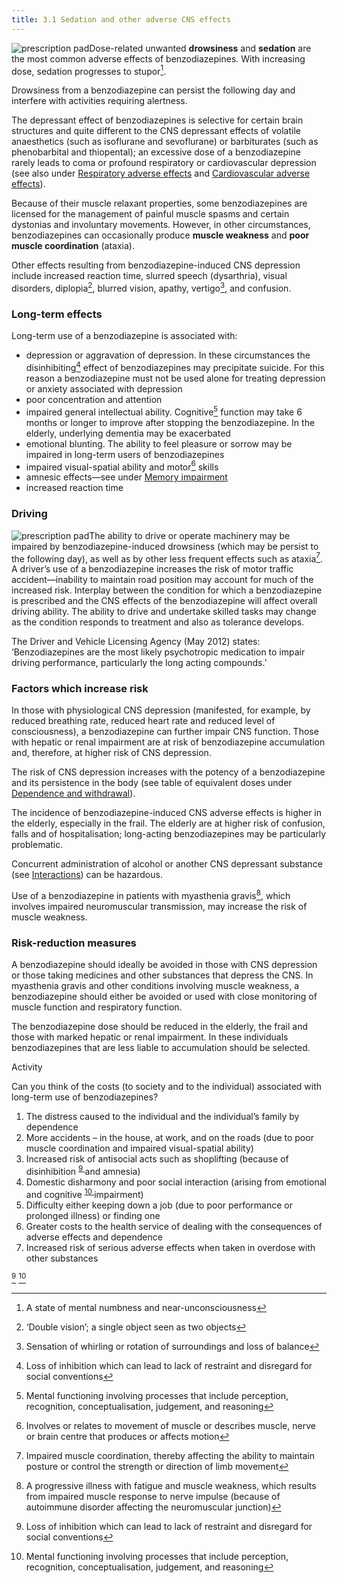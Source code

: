 ```yaml
---
title: 3.1 Sedation and other adverse CNS effects
---
```



![prescription pad](../../assets/con247110.jpg)Dose-related unwanted **drowsiness** and **sedation** are the most common adverse effects of benzodiazepines. With increasing dose, sedation progresses to stupor[^1].

Drowsiness from a benzodiazepine can persist the following day and interfere with activities requiring alertness.

The depressant effect of benzodiazepines is selective for certain brain structures and quite different to the CNS depressant effects of volatile anaesthetics (such as isoflurane and sevoflurane) or barbiturates (such as phenobarbital and thiopental); an excessive dose of a benzodiazepine rarely leads to coma or profound respiratory or cardiovascular depression (see also under [Respiratory adverse effects](/benzodiazepines/CON234573_7) and [Cardiovascular adverse effects](/benzodiazepines/CON234573_8)).

Because of their muscle relaxant properties, some benzodiazepines are licensed for the management of painful muscle spasms and certain dystonias and involuntary movements. However, in other circumstances, benzodiazepines can occasionally produce **muscle weakness** and **poor muscle coordination** (ataxia).

Other effects resulting from benzodiazepine-induced CNS depression include increased reaction time, slurred speech (dysarthria), visual disorders, diplopia[^2], blurred vision, apathy, vertigo[^3], and confusion.

### Long-term effects

Long-term use of a benzodiazepine is associated with:

* depression or aggravation of depression. In these circumstances the disinhibiting[^4] effect of benzodiazepines may precipitate suicide. For this reason a benzodiazepine must not be used alone for treating depression or anxiety associated with depression
* poor concentration and attention
* impaired general intellectual ability. Cognitive[^5] function may take 6 months or longer to improve after stopping the benzodiazepine. In the elderly, underlying dementia may be exacerbated
* emotional blunting. The ability to feel pleasure or sorrow may be impaired in long-term users of benzodiazepines
* impaired visual-spatial ability and motor[^6] skills
* amnesic effects—see under [Memory impairment](/benzodiazepines/CON234573_9)
* increased reaction time
### Driving

![prescription pad](../../assets/con247111.jpg)The ability to drive or operate machinery may be impaired by benzodiazepine-induced drowsiness (which may be persist to the following day), as well as by other less frequent effects such as ataxia[^7]. A driver’s use of a benzodiazepine increases the risk of motor traffic accident—inability to maintain road position may account for much of the increased risk. Interplay between the condition for which a benzodiazepine is prescribed and the CNS effects of the benzodiazepine will affect overall driving ability. The ability to drive and undertake skilled tasks may change as the condition responds to treatment and also as tolerance develops.

  
<Expander title="Did you know...">
 <p>
  The Driver and Vehicle Licensing Agency (May 2012) states: ‘Benzodiazepines are the most likely psychotropic medication to impair driving performance, particularly the long acting compounds.’
 </p>
</Expander>





  
### Factors which increase risk

In those with physiological CNS depression (manifested, for example, by reduced breathing rate, reduced heart rate and reduced level of consciousness), a benzodiazepine can further impair CNS function. Those with hepatic or renal impairment are at risk of benzodiazepine accumulation and, therefore, at higher risk of CNS depression.

The risk of CNS depression increases with the potency of a benzodiazepine and its persistence in the body (see table of equivalent doses under [Dependence and withdrawal](/benzodiazepines/CON234573_11)).

The incidence of benzodiazepine-induced CNS adverse effects is higher in the elderly, especially in the frail. The elderly are at higher risk of confusion, falls and of hospitalisation; long-acting benzodiazepines may be particularly problematic.

Concurrent administration of alcohol or another CNS depressant substance (see [Interactions](/benzodiazepines/CON234573_13)) can be hazardous.

Use of a benzodiazepine in patients with myasthenia gravis[^8], which involves impaired neuromuscular transmission, may increase the risk of muscle weakness.

### Risk-reduction measures

A benzodiazepine should ideally be avoided in those with CNS depression or those taking medicines and other substances that depress the CNS. In myasthenia gravis and other conditions involving muscle weakness, a benzodiazepine should either be avoided or used with close monitoring of muscle function and respiratory function.

The benzodiazepine dose should be reduced in the elderly, the frail and those with marked hepatic or renal impairment. In these individuals benzodiazepines that are less liable to accumulation should be selected.

  
Activity

Can you think of the costs (to society and to the individual) associated with long-term use of benzodiazepines?

<Expander title="Click here for possible answer:">
 <ol>
  <li>
   The distress caused to the individual and the individual’s family by dependence
  </li>
  <li>
   More accidents – in the house, at work, and on the roads (due to poor muscle coordination and impaired visual-spatial ability)
  </li>
  <li>
   Increased risk of antisocial acts such as shoplifting (because of disinhibition
   <sup>
    <a class="footnote-ref" href="#fn-9">
     9
    </a>
   </sup>
   and amnesia)
  </li>
  <li>
   Domestic disharmony and poor social interaction (arising from emotional and cognitive
   <sup>
    <a class="footnote-ref" href="#fn-10">
     10
    </a>
   </sup>
   impairment)
  </li>
  <li>
   Difficulty either keeping down a job (due to poor performance or prolonged illness) or finding one
  </li>
  <li>
   Greater costs to the health service of dealing with the consequences of adverse effects and dependence
  </li>
  <li>
   Increased risk of serious adverse effects when taken in overdose with other substances
  </li>
 </ol>
</Expander>

[^9] [^10]





[^1]: A state of mental numbness and near-unconsciousness


[^2]: ‘Double vision’; a single object seen as two objects


[^3]: Sensation of whirling or rotation of surroundings and loss of balance


[^4]: Loss of inhibition which can lead to lack of restraint and disregard for social conventions


[^5]: Mental functioning involving processes that include perception, recognition, conceptualisation, judgement, and reasoning


[^6]: Involves or relates to movement of muscle or describes muscle, nerve or brain centre that produces or affects motion


[^7]: Impaired muscle coordination, thereby affecting the ability to maintain posture or control the strength or direction of limb movement


[^8]: A progressive illness with fatigue and muscle weakness, which results from impaired muscle response to nerve impulse (because of autoimmune disorder affecting the neuromuscular junction)


[^9]: Loss of inhibition which can lead to lack of restraint and disregard for social conventions


[^10]: Mental functioning involving processes that include perception, recognition, conceptualisation, judgement, and reasoning
